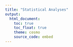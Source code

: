 ```yaml
---
title: "Statistical Analyses"
output: 
  html_document:
    toc: true
    toc_float: true
    theme: cosmo
    source_code: embed 
---
```


